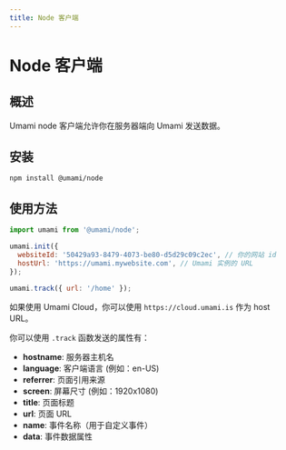 ```yaml
---
title: Node 客户端
---
```


# Node 客户端

## 概述

Umami node 客户端允许你在服务器端向 Umami 发送数据。

## 安装

```shell
npm install @umami/node
```

## 使用方法

```js
import umami from '@umami/node';

umami.init({
  websiteId: '50429a93-8479-4073-be80-d5d29c09c2ec', // 你的网站 id
  hostUrl: 'https://umami.mywebsite.com', // Umami 实例的 URL
});

umami.track({ url: '/home' });
```

如果使用 Umami Cloud，你可以使用 `https://cloud.umami.is` 作为 host URL。

你可以使用 `.track` 函数发送的属性有：

- **hostname**: 服务器主机名
- **language**: 客户端语言 (例如：en-US)
- **referrer**: 页面引用来源
- **screen**: 屏幕尺寸 (例如：1920x1080)
- **title**: 页面标题
- **url**: 页面 URL
- **name**: 事件名称（用于自定义事件）
- **data**: 事件数据属性
